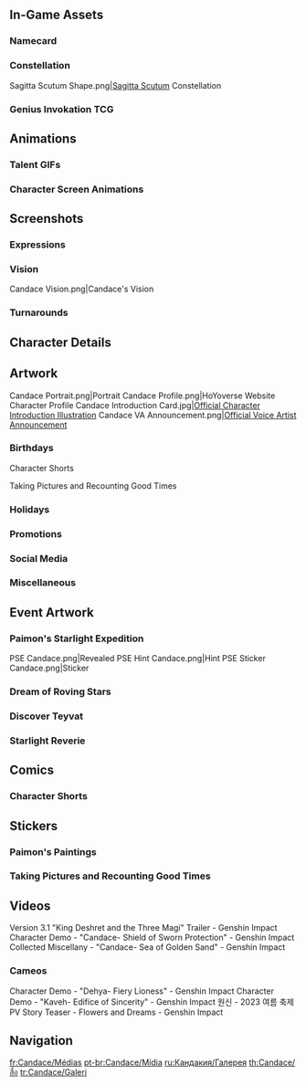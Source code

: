{{CharacterTabs}}
{{TOC Limit}}
==In-Game Assets==
{{Assets}}

===Namecard===
{{Assets/Namecard|Gray Heron|Candace}}

===Constellation===
<gallery>Sagitta Scutum Shape.png|[[Sagitta Scutum]] Constellation</gallery>

===Genius Invokation TCG===
{{Main|Genius Invokation TCG}}
{{Genius Invokation TCG Cards by Featured Gallery}}

==Animations==
===Talent GIFs===
{{Talent Previews by Character|Candace}}

===Character Screen Animations===
{{Preview/CharacterAnimations}}

==Screenshots==
===Expressions===
{{Character Expression|Candace|Default|Happy|Confident}}

===Vision===
<gallery>Candace Vision.png|Candace's Vision</gallery>

===Turnarounds===
{{Turnarounds}}

==Character Details==
{{Files by Character Gallery|Character Details|character=Candace}}

==Artwork==
<!-- character info + VA announcement -->
<gallery>
Candace Portrait.png|Portrait
Candace Profile.png|HoYoverse Website Character Profile
Candace Introduction Card.jpg|[https://twitter.com/GenshinImpact/status/1561656393752809473 Official Character Introduction Illustration]
Candace VA Announcement.png|[https://twitter.com/GenshinImpact/status/1574277595792904192 Official Voice Artist Announcement]
</gallery>

===Birthdays===
{{Files by Character Gallery|Candace Birthday Artwork|character=Candace|not1=Character Shorts|not2=Taking Pictures and Recounting Good Times Images}}

;Character Shorts
{{Files by Character Gallery|Candace Birthday Artwork|character=Candace|not1=Character Birthday Artwork|not2=Taking Pictures and Recounting Good Times Images}}

;Taking Pictures and Recounting Good Times
{{Main|Taking Pictures and Recounting Good Times/Candace}}
{{Files by Character Gallery|Candace Birthday Artwork|character=Candace|not1=Character Shorts|not2=Character Birthday Artwork}}

===Holidays===
{{Files by Character Gallery|Holiday Artwork}}

===Promotions===
{{Files by Character Gallery|Promotional Artwork}}

===Social Media===
{{Files by Character Gallery|Social Media Celebration}}

===Miscellaneous===
{{Files by Character Gallery|Miscellaneous Artwork}}

==Event Artwork==
===Paimon's Starlight Expedition===
{{Main|Paimon's Starlight Expedition}}
<gallery>
PSE Candace.png|Revealed
PSE Hint Candace.png|Hint
PSE Sticker Candace.png|Sticker
</gallery>

===Dream of Roving Stars===
{{Main|Dream of Roving Stars}}
{{Files by Character Gallery|Dream of Roving Stars Images}}

===Discover Teyvat===
{{Main|Discover Teyvat}}
{{Files by Character Gallery|Discover Teyvat Images}}

===Starlight Reverie===
{{Main|Starlight Reverie}}
{{Files by Character Gallery|Starlight Reverie Images}}

==Comics==
===Character Shorts===
{{Files by Character Gallery|Character Shorts|character=Candace|not1=Candace Birthday Artwork}}

==Stickers==
===Paimon's Paintings===
{{Paimon's Paintings Images|Candace|nochar=1|nopplink=1}}

===Taking Pictures and Recounting Good Times===
{{Files by Character Gallery|Taking Pictures and Recounting Good Times Sprites}}

==Videos==
<gallery>
Version 3.1 "King Deshret and the Three Magi" Trailer - Genshin Impact
Character Demo - "Candace- Shield of Sworn Protection" - Genshin Impact
Collected Miscellany - "Candace- Sea of Golden Sand" - Genshin Impact
</gallery>

===Cameos===
<gallery>
Character Demo - "Dehya- Fiery Lioness" - Genshin Impact
Character Demo - "Kaveh- Edifice of Sincerity" - Genshin Impact
원신 - 2023 여름 축제 PV 
Story Teaser - Flowers and Dreams - Genshin Impact
</gallery>
<!--
==References==
{{Reflist}}
-->

==Navigation==
{{Character Navbox|Gallery}}

[[fr:Candace/Médias]]
[[pt-br:Candace/Mídia]]
[[ru:Кандакия/Галерея]]
[[th:Candace/สื่อ]]
[[tr:Candace/Galeri]]